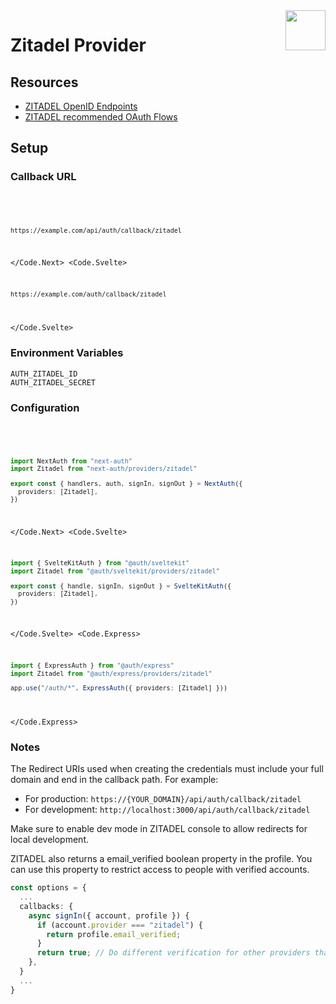 
<img align="right" src="/img/providers/zitadel.svg" height="64" width="64" />

# Zitadel Provider

## Resources

- [ZITADEL OpenID Endpoints](https://zitadel.com/docs/apis/openidoauth/endpoints)
- [ZITADEL recommended OAuth Flows](https://zitadel.com/docs/guides/integrate/oauth-recommended-flows)

## Setup

### Callback URL

<Code>
  <Code.Next>

```bash
https://example.com/api/auth/callback/zitadel
```

  </Code.Next>
  <Code.Svelte>

```bash
https://example.com/auth/callback/zitadel
```

  </Code.Svelte>
</Code>

### Environment Variables

```
AUTH_ZITADEL_ID
AUTH_ZITADEL_SECRET
```

### Configuration

<Code>
  <Code.Next>

```ts filename="/auth.ts"
import NextAuth from "next-auth"
import Zitadel from "next-auth/providers/zitadel"

export const { handlers, auth, signIn, signOut } = NextAuth({
  providers: [Zitadel],
})
```

  </Code.Next>
  <Code.Svelte>

```ts filename="/src/auth.ts"
import { SvelteKitAuth } from "@auth/sveltekit"
import Zitadel from "@auth/sveltekit/providers/zitadel"

export const { handle, signIn, signOut } = SvelteKitAuth({
  providers: [Zitadel],
})
```

  </Code.Svelte>
  <Code.Express>

```ts filename="/src/app.ts"
import { ExpressAuth } from "@auth/express"
import Zitadel from "@auth/express/providers/zitadel"

app.use("/auth/*", ExpressAuth({ providers: [Zitadel] }))
```

  </Code.Express>
</Code>

### Notes

The Redirect URIs used when creating the credentials must include your full domain and end in the callback path. For example:

- For production: `https://{YOUR_DOMAIN}/api/auth/callback/zitadel`
- For development: `http://localhost:3000/api/auth/callback/zitadel`

Make sure to enable dev mode in ZITADEL console to allow redirects for local development.

ZITADEL also returns a email_verified boolean property in the profile. You can use this property to restrict access to people with verified accounts.

```ts filename=pages/api/auth/[...nextauth].js
const options = {
  ...
  callbacks: {
    async signIn({ account, profile }) {
      if (account.provider === "zitadel") {
        return profile.email_verified;
      }
      return true; // Do different verification for other providers that don't have `email_verified`
    },
  }
  ...
}
```
